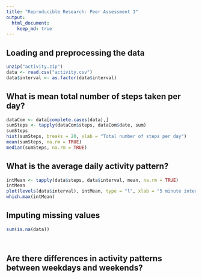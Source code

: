 ```yaml
---
title: "Reproducible Research: Peer Assessment 1"
output: 
  html_document:
    keep_md: true
---
```



## Loading and preprocessing the data
```r
unzip("activity.zip")
data <- read.csv("activity.csv")
data$interval <- as.factor(data$interval)

```
## What is mean total number of steps taken per day?
```r
dataCom <- data[complete.cases(data),]
sumSteps <- tapply(dataCom$steps, dataCom$date, sum)
sumSteps
hist(sumSteps, breaks = 20, xlab = "Total number of steps per day")
mean(sumSteps, na.rm = TRUE)
median(sumSteps, na.rm = TRUE)
```
## What is the average daily activity pattern?
```r
intMean <- tapply(data$steps, data$interval, mean, na.rm = TRUE)
intMean
plot(levels(data$interval), intMean, type = "l", xlab = "5 minute interval", ylab = "Average number of steps")
which.max(intMean)
```

## Imputing missing values
```r
sum(is.na(data))




```
## Are there differences in activity patterns between weekdays and weekends?
```r

```